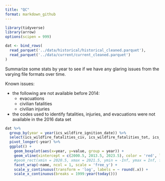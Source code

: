 ```yaml
---
title: "QC"
format: markdown_github
---
```


```r
library(tidyverse)
library(arrow)
options(scipen = 999)

dat <- bind_rows(
  read_parquet('../data/historical/historical_cleaned.parquet'),
  read_parquet('../data/current/current_cleaned.parquet')
)
```


Summarize some stats by year to see if we have any glaring issues from the varying
file formats over time. 

Known issues:

* the following are not available before 2014:
  * evacuations
  * civilian fatalities
  * civilian injuries
* the codes used to identify fatalities, injuries, and evacuations were not available in 
the 2016 data set

```r
dat %>% 
  group_by(year = year(ics_wildfire_ignition_date)) %>%
  select(ics_wildfire_fatalities_civ, ics_wildfire_fatalities_tot, ics_wildfire_area, ics_wildfire_struct_destroyed, ics_wildfire_struct_threatened, ics_wildfire_cost, ics_wildfire_evacuation_tot, ics_wildfire_evacuation_civ, ics_wildfire_injuries_tot, ics_wildfire_injuries_civ) %>% 
  pivot_longer(-year) %>%
  ggplot() + 
    geom_boxplot(aes(x=year, y=value, group = year)) + 
    geom_vline(xintercept = c(2000.5, 2013.5, 2023.5), color = 'red', linetype = 'dashed') + 
    #geom_rect(xmin = 2020.5, xmax = 2021.5, ymin = -Inf, ymax = Inf, fill = 'red', alpha = .25, linetype = 'dashed') +
    facet_wrap(~name, ncol = 1, scale = 'free_y') + 
    scale_y_continuous(transform = 'log', labels = ~ round(.x)) + 
    scale_x_continuous(breaks = 1999:year(today()))
```

